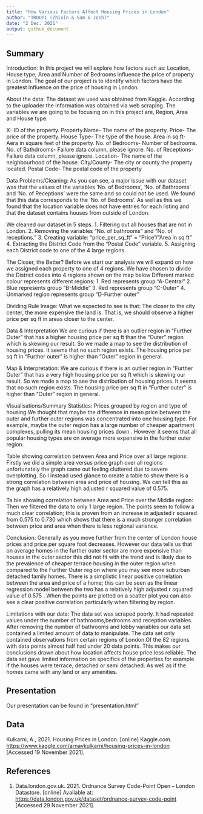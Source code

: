 ```yaml
---
title: "How Various Factors Affect Housing Prices in London"
author: "TROUT1 (Zhixin & Sam & Josh)"
date: "2 Dec. 2021"
output: github_document
---
```



## Summary

Introduction:
In this project we will explore how factors such as:
Location, House type, Area and Number of Bedrooms influence the price of
property in London. The goal of our project is to identify which factors
have the greatest influence on the price of housing in London.


About the data:
The dataset we used was obtained from Kaggle. According
to the uploader the information was obtained via web scraping. The
variables we are going to be focusing on in this project are, Region,
Area and House type.

X- ID of the property.
Property.Name- The name of the property.
Price- The price of the property.
House Type- The type of the house.
Area in sq ft- Aera in square feet of the property.
No. of Bedrooms- Number of bedrooms.
No. of Bathdrooms- Failure data column, please ignore.
No. of Receptions- Failure data column, please ignore.
Location- The name of the neighbourhood of the house.
City/County- The city or county the property located.
Postal Code- The postal code of the property


Data Problems/Cleaning:
As you can see, a major issue with our dataset
was that the values of the variables ‘No. of Bedrooms’, ‘No. of
Bathrooms’ and ‘No. of Receptions’ were the same and so could not be
used. We found that this data corresponds to the ‘No. of Bedrooms’. As
well as this we found that the location variable does not have entries
for each listing and that the dataset contains houses from outside of
London.


We cleaned our dataset in 5 steps. 
1. Filtering out all houses that are not in London.
2. Removing the variables "No. of bathrooms" and "No. of receptions."
3. Creating variable: "price_per_sq_ft" = "Price"/"Area in sq ft"
4. Extracting the District Code from the "Postal Code" variable.
5. Assigning each District code to one of the 4 large regions.


The Closer, the Better?
Before we start our analysis we will expand on how we assigned each property to one of 4 regions. 
We have chosen to divide the District codes into 4 regions shown on the map below
Different marked colour represents different regions:
1. Red represents group "A-Central"
2. Blue represents group "B-Middle"
3. Red represents group "C-Outer"
4. Unmarked region represents group "D-Further outer"


Dividing Rule Image:
What we expected to see is that: The closer to the city center, the more expensive the land is. That is, we should observe a higher price per sq ft in areas closer to the center.


Data & Interpretation
We are curious if there is an outlier region in "Further Outer" that has a higher housing price per sq ft than the "Outer" region which is skewing our result. So we made a map to see the distribution of housing prices.
 It seems that no such region exists. The housing price per sq ft in "Further outer" is higher than "Outer" region in general.


Map & Interpretation:
 We are curious if there is an outlier region in "Further Outer" that has a very high housing price per sq ft which is skewing our result. So we made a map to see the distribution of housing prices.
 It seems that no such region exists. The housing price per sq ft in "Further outer" is higher than "Outer" region in general.


Visualisations/Summary Statistics:
 Prices grouped by region and type of housing 
We thought that maybe the difference in mean price between the outer and further outer regions was concentrated into one housing type. For example, maybe the outer region has a large number of cheaper apartment complexes, pulling its mean housing prices down . However it seems that all popular housing types are on average more expensive in the further outer region.


Table showing correlation between Area and Price over all large regions:
Firstly we did a simple area  versus price graph over all regions unfortunately the graph came out feeling cluttered due to severe overplotting. 
So I instead used glance to create a table to show there is a strong correlation between area and price of housing. We can tell this as the graph has a relatively high adjusted r squared value of 0.575.

Ta
ble showing correlation between Area and Price over the Middle region:
Then we filtered the data to only 1 large region. The points seem to follow a much clear correlation; this is proven from an increase in adjusted r squared from 0.575  to 0.730 which shows that there is a much stronger correlation between price and area when there is less regional variance.


Conclusion:
Generally as you move further from the center of London house prices and price per square foot decreases. However our data tells us that on average homes in the further outer sector are more expensive than houses in the outer sector this did not fit with the trend and is likely due to the prevalence of cheaper terrace housing in the outer region when compared to the Further Outer region where you may see more suburban detached family homes.
There is a simplistic linear positive correlation between the area and price of a home; this can be seen as the linear regression model between the two has a relatively high adjusted r squared value of 0.575 . When the points are plotted on a scatter plot you can also see a clear positive correlation particularly when filtering by region. 

Limitations with our data:
 The data set was scraped poorly. It had repeated values under the number of bathrooms,bedrooms and reception variables. After removing the number of bathrooms and lobby variables our data set contained a limited amount of data to manipulate.
The data set only contained observations from certain regions of London.Of the 82 regions with data points almost half had under 20 data points. This makes our conclusions drawn about how location affects house price less reliable. 
The data set gave limited information on specifics of the properties for example if the houses were terrace, detached or semi detached. As well as if the homes came with any land or any amenities.


## Presentation

Our presentation can be found in "presentation.html"

## Data

Kulkarni, A., 2021. Housing Prices in London. [online] Kaggle.com. <https://www.kaggle.com/arnavkulkarni/housing-prices-in-london> [Accessed 19 November 2021].

## References

1. Data.london.gov.uk. 2021. Ordnance Survey Code-Point Open – London Datastore. [online] Available at: <https://data.london.gov.uk/dataset/ordnance-survey-code-point> [Accessed 29 November 2021].
